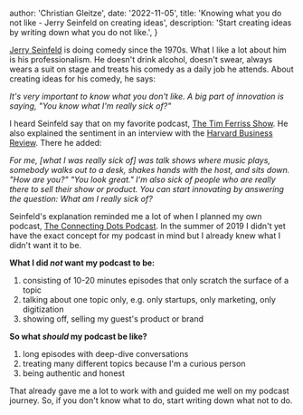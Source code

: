 
  author: 'Christian Gleitze',
  date: '2022-11-05',
  title: 'Knowing what you do not like - Jerry Seinfeld on creating ideas',
  description: 'Start creating ideas by writing down what you do not like.',
}


[Jerry Seinfeld](https://en.wikipedia.org/wiki/Jerry_Seinfeld) is doing comedy since the 1970s. What I like a lot about him is his professionalism. He doesn't drink alcohol, doesn't swear, always wears a suit on stage and treats his comedy as a daily job he attends. About creating ideas for his comedy, he says:

_It's very important to know what you don't like. A big part of innovation is saying, "You know what I'm really sick of?"_

I heard Seinfeld say that on my favorite podcast, [The Tim Ferriss Show](https://tim.blog/2020/12/08/jerry-seinfeld/). He also explained the sentiment in an interview with the [Harvard Business Review](https://hbr.org/2017/01/lifes-work-jerry-seinfeld). There he added:

_For me, [what I was really sick of] was talk shows where music plays, somebody walks out to a desk, shakes hands with the host, and sits down. "How are you?" "You look great." I'm also sick of people who are really there to sell their show or product. You can start innovating by answering the question: What am I really sick of?_

Seinfeld's explanation reminded me a lot of when I planned my own podcast, [The Connecting Dots Podcast](https://linktr.ee/ConnectingDotsPod). In the summer of 2019 I didn't yet have the exact concept for my podcast in mind but I already knew what I didn't want it to be.

**What I did _not_ want my podcast to be:**

1.  consisting of 10-20 minutes episodes that only scratch the surface of a topic
2.  talking about one topic only, e.g. only startups, only marketing, only digitization
3.  showing off, selling my guest's product or brand

**So what _should_ my podcast be like?**

1.  long episodes with deep-dive conversations
2.  treating many different topics because I'm a curious person
3.  being authentic and honest

That already gave me a lot to work with and guided me well on my podcast journey. So, if you don't know what to do, start writing down what not to do.
